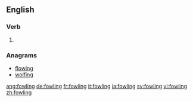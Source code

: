==English==

===Verb===
{{head|en}}

# {{present participle of|fowl}}

===Anagrams===
* [[flowing#English|flowing]]
* [[wolfing#English|wolfing]]

[[ang:fowling]]
[[de:fowling]]
[[fr:fowling]]
[[it:fowling]]
[[ja:fowling]]
[[sv:fowling]]
[[vi:fowling]]
[[zh:fowling]]